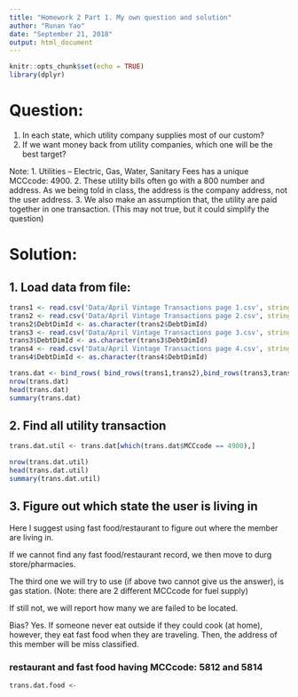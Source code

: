 ```yaml
---
title: "Homework 2 Part 1. My own question and solution"
author: "Runan Yao"
date: "September 21, 2018"
output: html_document
---
```


```r
knitr::opts_chunk$set(echo = TRUE)
library(dplyr)
```

# Question:
1. In each state, which utility company supplies most of our custom? 
2. If we want money back from utility companies, which one will be the best target?

Note:
1. Utilities – Electric, Gas, Water, Sanitary Fees has a unique MCCcode: 4900.
2. These utility bills often go with a 800 number and address. As we being told in class, the address is the company address, not the user address.
3. We also make an assumption that, the utility are paid together in one transaction. (This may not true, but it could simplify the question)


# Solution:

## 1. Load data from file:
```r
trans1 <- read.csv('Data/April Vintage Transactions page 1.csv', stringsAsFactors=FALSE)
trans2 <- read.csv('Data/April Vintage Transactions page 2.csv', stringsAsFactors=FALSE)
trans2$DebtDimId <- as.character(trans2$DebtDimId)
trans3 <- read.csv('Data/April Vintage Transactions page 3.csv', stringsAsFactors=FALSE)
trans3$DebtDimId <- as.character(trans3$DebtDimId)
trans4 <- read.csv('Data/April Vintage Transactions page 4.csv', stringsAsFactors=FALSE)
trans4$DebtDimId <- as.character(trans4$DebtDimId)

trans.dat <- bind_rows( bind_rows(trans1,trans2),bind_rows(trans3,trans4) )
nrow(trans.dat)
head(trans.dat)
summary(trans.dat)

```

## 2. Find all utility transaction

```r
trans.dat.util <- trans.dat[which(trans.dat$MCCcode == 4900),]

nrow(trans.dat.util)
head(trans.dat.util)
summary(trans.dat.util)

```

## 3. Figure out which state the user is living in
Here I suggest using fast food/restaurant to figure out where the member are living in. 

If we cannot find any fast food/restaurant record, we then move to durg store/pharmacies. 

The third one we will try to use (if above two cannot give us the answer), is gas station. (Note: there are 2 different MCCcode for fuel supply)

If still not, we will report how many we are failed to be located.

Bias? Yes. If someone never eat outside if they could cook (at home), however, they eat fast food when they are traveling. Then, the address of this member will be miss classified.


### restaurant and fast food having MCCcode: 5812 and 5814
```r
trans.dat.food <- 


```